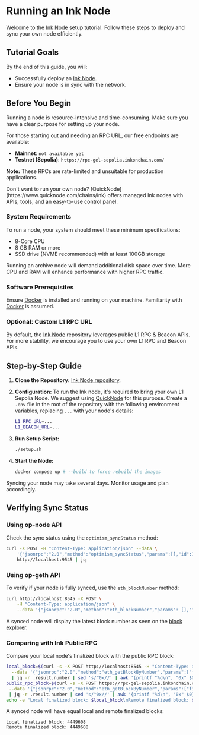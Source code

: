 
# Running an Ink Node

Welcome to the [Ink Node] setup tutorial. Follow these steps to deploy and sync your own node efficiently.

## Tutorial Goals

By the end of this guide, you will:

- Successfully deploy an [Ink Node].
- Ensure your node is in sync with the network.

## Before You Begin

<Callout emoji="⚠️" type='warning'>
Running a node is resource-intensive and time-consuming. Make sure you have a clear purpose for setting up your node.

For those starting out and needing an RPC URL, our free endpoints are available:

- **Mainnet**: `not available yet`
- **Testnet (Sepolia)**: `https://rpc-gel-sepolia.inkonchain.com/`

**Note:** These RPCs are rate-limited and unsuitable for production applications.
</Callout>

<Callout type="info">
Don't want to run your own node? [QuickNode](https://www.quicknode.com/chains/ink) offers managed Ink nodes with APIs, tools, and an easy-to-use control panel.
</Callout>

### System Requirements

To run a node, your system should meet these minimum specifications:

- 8-Core CPU
- 8 GB RAM or more
- SSD drive (NVME recommended) with at least 100GB storage

Running an archive node will demand additional disk space over time. More CPU and RAM will enhance performance with higher RPC traffic.

### Software Prerequisites

Ensure [Docker] is installed and running on your machine. Familiarity with [Docker] is assumed.

### Optional: Custom L1 RPC URL

By default, the [Ink Node] repository leverages public L1 RPC & Beacon APIs. For more stability, we encourage you to use your own L1 RPC and Beacon APIs.

## Step-by-Step Guide

1. **Clone the Repository:** [Ink Node repository](https://github.com/inkonchain/node).

1. **Configuration:**
   To run the Ink node, it's required to bring your own L1 Sepolia Node. We suggest using [QuickNode](https://www.quicknode.com/) for this purpose.
   Create a `.env` file in the root of the repository with the following environment variables, replacing `...` with your node's details:
   ```sh
   L1_RPC_URL=...
   L1_BEACON_URL=...
   ```

2. **Run Setup Script:**
   ```sh
   ./setup.sh
   ```

3. **Start the Node:**
   ```sh
   docker compose up # --build to force rebuild the images
   ```

<Callout emoji="⚠️" type='warning'>
Syncing your node may take several days. Monitor usage and plan accordingly.
</Callout>

## Verifying Sync Status

### Using op-node API

Check the sync status using the `optimism_syncStatus` method:
```sh
curl -X POST -H "Content-Type: application/json" --data \
    '{"jsonrpc":"2.0","method":"optimism_syncStatus","params":[],"id":1}' \
    http://localhost:9545 | jq
```

### Using op-geth API

To verify if your node is fully synced, use the `eth_blockNumber` method:
```sh
curl http://localhost:8545 -X POST \
    -H "Content-Type: application/json" \
    --data '{"jsonrpc":"2.0","method":"eth_blockNumber","params": [],"id":1}' | jq -r .result | sed 's/^0x//' | awk '{printf "%d\n", "0x" $0}';
```

A synced node will display the latest block number as seen on the [block explorer](https://explorer-sepolia.inkonchain.com/).

### Comparing with Ink Public RPC

Compare your local node's finalized block with the public RPC block:
```sh
local_block=$(curl -s -X POST http://localhost:8545 -H "Content-Type: application/json" \
  --data '{"jsonrpc":"2.0","method":"eth_getBlockByNumber","params":["finalized", false],"id":1}' \
  | jq -r .result.number | sed 's/^0x//' | awk '{printf "%d\n", "0x" $0}'); \
public_rpc_block=$(curl -s -X POST https://rpc-gel-sepolia.inkonchain.com/ -H "Content-Type: application/json" \
 --data '{"jsonrpc":"2.0","method":"eth_getBlockByNumber","params":["finalized", false],"id":1}' \
 | jq -r .result.number | sed 's/^0x//' | awk '{printf "%d\n", "0x" $0}'); \
echo -e "Local finalized block: $local_block\nRemote finalized block: $public_rpc_block"
```

A synced node will have equal local and remote finalized blocks:
```text
Local finalized block: 4449608
Remote finalized block: 4449608
```

[docker]: https://www.docker.com/
[ink node]: https://github.com/inkonchain/node
[repo]: https://github.com/inkonchain/node
